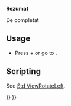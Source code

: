 <languages/>

{{Docnav
|[[Std_ViewRotateLeft|ViewRotateLeft]]
|[[Std_StoreWorkingView|StoreWorkingView]]
|[[Std_View_Menu|Std View Menu]]
|IconL=Std_ViewRotateLeft.svg
|IconR=
|IconC=Freecad.svg
}}

{{GuiCommand
|Name=Std ViewRotateRight
|MenuLocation=View → Standard views → Rotate Right
|Workbenches=All
|Shortcut={{KEY|Shift}}+{{KEY|Right}}
|SeeAlso=[[Std_ViewRotateLeft|Std ViewRotateLeft]]
}}

<span id="Description"></span>
<div class="mw-translate-fuzzy">
'''Rezumat'''
</div>

<div class="mw-translate-fuzzy">
De completat
</div>

==Usage==

<div class="mw-translate-fuzzy">
* Press {{KEY|Shift}} + {{KEY|Right}} or go to {{MenuCommand|View → Standard views → Rotate Right}}.
</div>

==Scripting==

See [[Std_ViewRotateLeft#Scripting|Std ViewRotateLeft]].


{{Docnav
|[[Std_ViewRotateLeft|ViewRotateLeft]]
|[[Std_StoreWorkingView|StoreWorkingView]]
|[[Std_View_Menu|Std View Menu]]
|IconL=Std_ViewRotateLeft.svg
|IconR=
|IconC=Freecad.svg
}}

{{Std_Base_navi{{#translation:}}}}
{{Userdocnavi{{#translation:}}}}